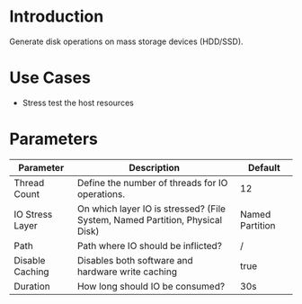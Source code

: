 # Introduction

Generate disk operations on mass storage devices (HDD/SSD).

# Use Cases

* Stress test the host resources

# Parameters


| Parameter           | Description                                                                                                                                   | Default                |
|---------------------|-----------------------------------------------------------------------------------------------------------------------------------------------|------------------------|
| Thread Count        | Define the number of threads for IO operations.                                                                                               | 12                     |
| IO Stress Layer     | On which layer IO is stressed? (File System, Named Partition, Physical Disk)                                                                  | Named Partition        |
| Path                | Path where IO should be inflicted?                                                                                                            | /                      |
| Disable Caching     | Disables both software and hardware write caching                                                                                             | true                   |
| Duration            | How long should IO be consumed?                                                                                                               | 30s                    |
